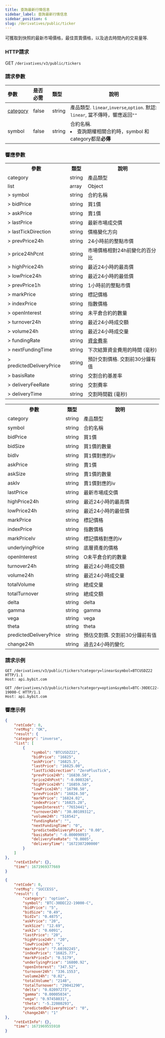 ```yaml
---
title: 查詢最新行情信息
sidebar_label: 查詢最新行情信息
sidebar_position: 6
slug: /derivatives/public/ticker
---
```


可獲取到快照的最新市場價格，最佳買賣價格，以及過去時間內的交易量等.


### HTTP請求
GET `/derivatives/v3/public/tickers`

### 請求參數
| 參數 | 是否必需 | 類型 | 說明|
|:----- |:-------|:-----|------ |
|[category](../enum#category) |false |string |產品類型. `linear`,`inverse`,`option`. 默認: `linear`, 當不傳時，響應返回`""`|
|symbol |false |string |合約名稱. <li>查詢期權相關合約時，symbol 和 category都是**必傳**</li>|

### 響應參數
<Tabs>
<TabItem value="future" label="linear&inverse" default>
    <table border="0.5">
        <tr>
            <th>參數</th><th>類型</th><th>說明</th>
        </tr>
        <tr>
            <td>category</td><td>string</td><td>產品類型</td>
        </tr>
        <tr>
            <td>list</td><td>array</td><td>Object</td>
        </tr>
        <tr>
            <td>> symbol</td><td>string</td><td>合約名稱</td>
        </tr>
        <tr>
            <td>> bidPrice</td><td>string</td><td>買1價</td>
        </tr>
        <tr>
            <td>> askPrice</td><td>string</td><td>賣1價</td>
        </tr>
        <tr>
            <td>> lastPrice</td><td>string</td><td>最新市場成交價</td>
        </tr>
        <tr>
            <td>> lastTickDirection</td><td>string</td><td>價格變化方向</td>
        </tr>
        <tr>
            <td>> prevPrice24h</td><td>string</td><td>24小時前的整點市價</td>
        </tr>
        <tr>
            <td>> price24hPcnt</td><td>string</td><td>市場價格相對24h前變化的百分比</td>
        </tr>
        <tr>
            <td>> highPrice24h</td><td>string</td><td>最近24小時的最高價</td>
        </tr>
        <tr>
            <td>> lowPrice24h</td><td>string</td><td>最近24小時的最低價</td>
        </tr>
        <tr>
            <td>> prevPrice1h</td><td>string</td><td>1小時前的整點市價 </td>
        </tr>
        <tr>
            <td>> markPrice</td><td>string</td><td>標記價格</td>
        </tr>
        <tr>
            <td>> indexPrice</td><td>string</td><td>指數價格</td>
        </tr>
        <tr>
            <td>> openInterest</td><td>string</td><td>未平倉合約的數量</td>
        </tr>
        <tr>
            <td>> turnover24h</td><td>string</td><td>最近24小時成交額</td>
        </tr>
        <tr>
            <td>> volume24h</td><td>string</td><td>最近24小時成交量</td>
        </tr>
        <tr>
            <td>> fundingRate</td><td>string</td><td><a href="https://www.bybit.com/zh-TW/help-center/bybitHC_Article?language=zh_TW&id=000001123">資金費率</a></td>
        </tr>
        <tr>
            <td>> nextFundingTime</td><td>string</td><td>下次結算資金費用的時間 (毫秒)</td>
        </tr>
        <tr>
            <td>> predictedDeliveryPrice</td><td>string</td><td>預計交割價格. 交割前30分鐘有值</td>
        </tr>
        <tr>
            <td>> basisRate</td><td>string</td><td>交割合約基差率</td>
        </tr>
        <tr>
            <td>> deliveryFeeRate</td><td>string</td><td>交割費率</td>
        </tr>
        <tr>
            <td>> deliveryTime</td><td>string</td><td>交割時間戳 (毫秒)</td>
        </tr>
    </table>
</TabItem>

<TabItem value="option" label="option">
    <table border="0.5">
        <tr>
            <th>參數</th><th>類型</th><th>說明</th>
        </tr>
        <tr>
            <td>category</td><td>string</td><td>產品類型</td>
        </tr>
        <tr>
            <td>symbol </td><td>string </td><td>合約名稱 </td>
        </tr>
        <tr>
            <td>bidPrice </td><td>string </td><td>買1價 </td>
        </tr>
        <tr>
            <td>bidSize </td><td>string </td><td>買1價的數量 </td>
        </tr>
        <tr>
            <td>bidIv </td><td>string </td><td>買1價對應的iv </td>
        </tr>
        <tr>
            <td>askPrice </td><td>string </td><td>賣1價 </td>
        </tr>
        <tr>
            <td>askSize </td><td>string </td><td>賣1價的數量 </td>
        </tr>
        <tr>
            <td>askIv </td><td>string </td><td>賣1價對應的iv </td>
        </tr>
        <tr>
            <td>lastPrice </td><td>string </td><td>最新市場成交價 </td>
        </tr>
        <tr>
            <td>highPrice24h </td><td>string </td><td>最近24小時的最高價 </td>
        </tr>
        <tr>
            <td>lowPrice24h </td><td>string </td><td>最近24小時的最低價 </td>
        </tr>
        <tr>
            <td>markPrice </td><td>string </td><td>標記價格 </td>
        </tr>
        <tr>
            <td>indexPrice </td><td>string </td><td>指數價格 </td>
        </tr>
        <tr>
            <td>markPriceIv </td><td>string </td><td>標記價格對應的iv </td>
        </tr>
        <tr>
            <td>underlyingPrice </td><td>string </td><td>底層資產的價格 </td>
        </tr>
        <tr>
            <td>openInterest </td><td>string </td><td>O未平倉合約的數量 </td>
        </tr>
        <tr>
            <td>turnover24h </td><td>string </td><td>最近24小時成交額 </td>
        </tr>
        <tr>
            <td>volume24h </td><td>string </td><td>最近24小時成交量 </td>
        </tr>
        <tr>
            <td>totalVolume </td><td>string </td><td>總成交量 </td>
        </tr>
        <tr>
            <td>totalTurnover </td><td>string </td><td>總成交額 </td>
        </tr>
        <tr>
            <td>delta </td><td>string </td><td>delta </td>
        </tr>
        <tr>
            <td>gamma </td><td>string </td><td>gamma </td>
        </tr>
        <tr>
            <td>vega </td><td>string </td><td>vega </td>
        </tr>
        <tr>
            <td>theta </td><td>string </td><td>theta </td>
        </tr>
        <tr>
            <td>predictedDeliveryPrice </td><td>string </td><td>預估交割價. 交割前30分鐘前有值 </td>
        </tr>
        <tr>
            <td>change24h </td><td>string </td><td>過去24小時的變化 </td>
        </tr>
    </table>
</TabItem>
</Tabs>

### 請求示例

<Tabs>
<TabItem value="console-inverse" label="inverse">

```http
GET /derivatives/v3/public/tickers?category=linear&symbol=BTCUSDZ22 HTTP/1.1
Host: api.bybit.com​
```

</TabItem>

<TabItem value="console-option" label="option">

```http
GET /derivatives/v3/public/tickers?category=option&symbol=BTC-30DEC22-19000-C HTTP/1.1
Host: api.bybit.com​
```

</TabItem>
</Tabs>

### 響應示例

<Tabs>
<TabItem value="js inverse" label="inverse">

```json
{
    "retCode": 0,
    "retMsg": "OK",
    "result": {
    "category": "inverse",
    "list": [
        {
            "symbol": "BTCUSDZ22",
            "bidPrice": "16825",
            "askPrice": "16825.5",
            "lastPrice": "16825.00",
            "lastTickDirection": "ZeroPlusTick",
            "prevPrice24h": "16830.50",
            "price24hPcnt": "-0.000326",
            "highPrice24h": "16859.50",
            "lowPrice24h": "16798.50",
            "prevPrice1h": "16824.50",
            "markPrice": "16824.02",
            "indexPrice": "16825.28",
            "openInterest": "7653441",
            "turnover24h": "30.80109312",
            "volume24h": "518542",
            "fundingRate": "",
            "nextFundingTime": "0",
            "predictedDeliveryPrice": "0.00",
            "basisRate": "-0.00009093",
            "deliveryFeeRate": "0.0005",
            "deliveryTime": "1672387200000"
        }
    ]
},
    "retExtInfo": {},
    "time": 1671969377669
}
```
</TabItem>

<TabItem value="js option" label="option">

```json
{
    "retCode": 0,
    "retMsg": "SUCCESS",
    "result": {
        "category": "option",
        "symbol": "BTC-30DEC22-19000-C",
        "bidPrice": "5",
        "bidSize": "0.49",
        "bidIv": "0.4875",
        "askPrice": "20",
        "askSize": "12.69",
        "askIv": "0.6091",
        "lastPrice": "20",
        "highPrice24h": "20",
        "lowPrice24h": "5",
        "markPrice": "7.60392245",
        "indexPrice": "16825.77",
        "markPriceIv": "0.5179",
        "underlyingPrice": "16800.92",
        "openInterest": "347.52",
        "turnover24h": "336.1553",
        "volume24h": "0.02",
        "totalVolume": "2148",
        "totalTurnover": "29041290",
        "delta": "0.02097273",
        "gamma": "0.00005034",
        "vega": "0.97458031",
        "theta": "-5.22080293",
        "predictedDeliveryPrice": "0",
        "change24h": "1"
},
    "retExtInfo": {},
    "time": 1671969555910
}
```
</TabItem>
</Tabs>

